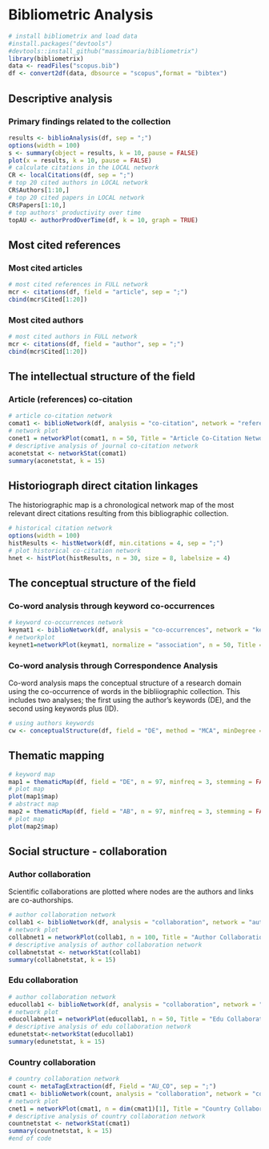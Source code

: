 # Bibliometric Analysis

```r
# install bibliometrix and load data
#install.packages("devtools")
#devtools::install_github("massimoaria/bibliometrix")
library(bibliometrix)
data <- readFiles("scopus.bib")
df <- convert2df(data, dbsource = "scopus",format = "bibtex")
```

## Descriptive analysis

### Primary findings related to the collection

```r
results <- biblioAnalysis(df, sep = ";")
options(width = 100)
s <- summary(object = results, k = 10, pause = FALSE)
plot(x = results, k = 10, pause = FALSE)
# calculate citations in the LOCAL network
CR <- localCitations(df, sep = ";")
# top 20 cited authors in LOCAL network
CR$Authors[1:10,]
# top 20 cited papers in LOCAL network
CR$Papers[1:10,]
# top authors' productivity over time
topAU <- authorProdOverTime(df, k = 10, graph = TRUE)
```

## Most cited references

### Most cited articles

```r
# most cited references in FULL network
mcr <- citations(df, field = "article", sep = ";")
cbind(mcr$Cited[1:20])
```

### Most cited authors

```r
# most cited authors in FULL network
mcr <- citations(df, field = "author", sep = ";")
cbind(mcr$Cited[1:20])
```

## The intellectual structure of the field

### Article (references) co-citation

```r
# article co-citation network
comat1 <- biblioNetwork(df, analysis = "co-citation", network = "references", sep = ";")
# network plot
conet1 = networkPlot(comat1, n = 50, Title = "Article Co-Citation Network", type = "auto", size = 20, size.cex = T, remove.multiple = FALSE, labelsize = 0.6, edgesize = 5, edges.min = 3)
# descriptive analysis of journal co-citation network
aconetstat <- networkStat(comat1)
summary(aconetstat, k = 15)
```

## Historiograph direct citation linkages

The historiographic map is a chronological network map of the most relevant direct citations resulting from this bibliographic collection.

```r
# historical citation network
options(width = 100)
histResults <- histNetwork(df, min.citations = 4, sep = ";")
# plot historical co-citation network
hnet <- histPlot(histResults, n = 30, size = 8, labelsize = 4)
```

## The conceptual structure of the field

### Co-word analysis through keyword co-occurrences

```r
# keyword co-occurrences network
keymat1 <- biblioNetwork(df, analysis = "co-occurrences", network = "keywords", sep = ";")
# networkplot
keynet1=networkPlot(keymat1, normalize = "association", n = 50, Title = "Keyword Co-occurrences", type = "auto", size = 8, edgesize = 2, labelsize = 0.5)
```

### Co-word analysis through Correspondence Analysis

Co-word analysis maps the conceptual structure of a research domain using the co-occurrence of words in the bibliiographic collection. This includes two analyses; the first using the author's keywords (DE), and the second using keywords plus (ID).

```r
# using authors keywords
cw <- conceptualStructure(df, field = "DE", method = "MCA", minDegree = 4, clust = 3, stemming = FALSE, labelsize = 5, documents = 20)
```

## Thematic mapping

```r
# keyword map
map1 = thematicMap(df, field = "DE", n = 97, minfreq = 3, stemming = FALSE, size = 0.8, n.labels = 3, repel = TRUE)
# plot map
plot(map1$map)
# abstract map
map2 = thematicMap(df, field = "AB", n = 97, minfreq = 3, stemming = FALSE, size = 0.8, n.labels = 3, repel = TRUE)
# plot map
plot(map2$map)
```

## Social structure - collaboration

### Author collaboration

Scientific collaborations are plotted where nodes are the authors and links are co-authorships.

```r
# author collaboration network
collab1 <- biblioNetwork(df, analysis = "collaboration", network = "authors", sep = ";")
# network plot
collabnet1 = networkPlot(collab1, n = 100, Title = "Author Collaboration", type = "auto", size = 15, size.cex = T, edgesize = 3, labelsize = 0.5)
# descriptive analysis of author collaboration network
collabnetstat <- networkStat(collab1)
summary(collabnetstat, k = 15)
```

### Edu collaboration

```r
# author collaboration network
educollab1 <- biblioNetwork(df, analysis = "collaboration", network = "universities",sep = ";")
# network plot
educollabnet1 = networkPlot(educollab1, n = 50, Title = "Edu Collaboration", type = "auto", size = 25, size.cex = T, edgesize = 4, labelsize = 0.5)
# descriptive analysis of edu collaboration network
edunetstat<-networkStat(educollab1)
summary(edunetstat, k = 15)
```

### Country collaboration

```r
# country collaboration network
count <- metaTagExtraction(df, Field = "AU_CO", sep = ";")
cmat1 <- biblioNetwork(count, analysis = "collaboration", network = "countries", sep = ";")
# network plot
cnet1 = networkPlot(cmat1, n = dim(cmat1)[1], Title = "Country Collaboration", type = "circle", size = 10, size.cex = T, edgesize = 1, labelsize = 0.6, cluster="none")
# descriptive analysis of country collaboration network
countnetstat <- networkStat(cmat1)
summary(countnetstat, k = 15)
#end of code
```

